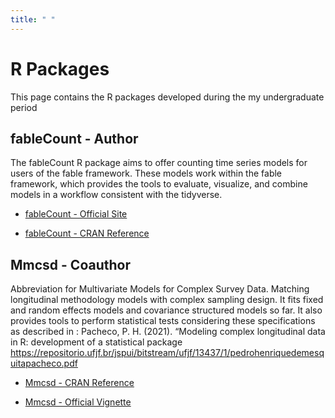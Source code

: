 ```yaml
---
title: " "
---
```




# R Packages

This page contains the R packages developed during the my undergraduate period

## fableCount - Author

The fableCount R package aims to offer counting time series models for users of the fable framework. These models work within the fable framework, which provides the tools to evaluate, visualize, and combine models in a workflow consistent with the tidyverse.

* [fableCount - Official Site](https://gustavo039.github.io/fableCount/index.html)

* [fableCount - CRAN Reference](https://cran.r-project.org/web/packages/fableCount/index.html)

## Mmcsd - Coauthor

Abbreviation for Multivariate Models for Complex Survey Data. Matching longitudinal methodology models with complex sampling design. It fits fixed and random effects models and covariance structured models so far. It also provides tools to perform statistical tests considering these specifications as described in : Pacheco, P. H. (2021). "Modeling complex longitudinal data in R: development of a statistical package [https://repositorio.ufjf.br/jspui/bitstream/ufjf/13437/1/pedrohenriquedemesquitapacheco.pdf](https://repositorio.ufjf.br/jspui/bitstream/ufjf/13437/1/pedrohenriquedemesquitapacheco.pdf)

* [Mmcsd - CRAN Reference](https://cran.r-project.org/web/packages/Mmcsd/index.html)

* [Mmcsd - Official Vignette](https://cran.r-project.org/web/packages/Mmcsd/vignettes/my-vignette.pdf)

